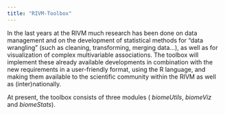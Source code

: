 ```yaml
---
title: "RIVM-Toolbox"
---
```


In the last years at the RIVM much research has been done on data management and on the development of statistical methods for “data wrangling” (such as cleaning, transforming, merging data…), as well as for visualization of complex multivariable associations. The toolbox will implement these already available developments in combination with the new requirements in a user-friendly format, using the R language, and making them available to the scientific community within the RIVM as well as (inter)nationally.  

At present, the toolbox consists of three modules ( _biomeUtils_, _biomeViz_ and _biomeStats_).  
